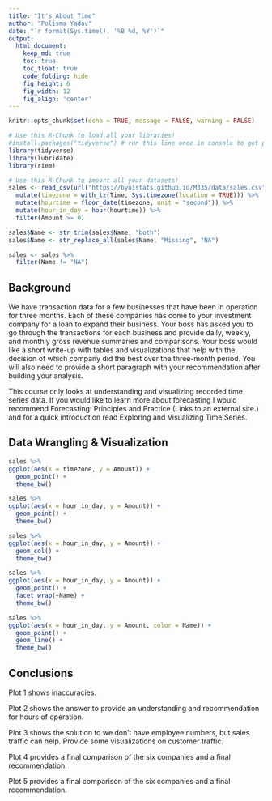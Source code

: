 ---
title: "It's About Time"
author: "Polisma Yadav"
date: "`r format(Sys.time(), '%B %d, %Y')`"
output:
  html_document:  
    keep_md: true
    toc: true
    toc_float: true
    code_folding: hide
    fig_height: 6
    fig_width: 12
    fig_align: 'center'
---

```{r, echo=FALSE}
knitr::opts_chunk$set(echo = TRUE, message = FALSE, warning = FALSE)
```

```{r load_libraries, include=FALSE}
# Use this R-Chunk to load all your libraries!
#install.packages("tidyverse") # run this line once in console to get package
library(tidyverse)
library(lubridate)
library(riem)

```

```{r load_data}
# Use this R-Chunk to import all your datasets!
sales <- read_csv(url("https://byuistats.github.io/M335/data/sales.csv")) %>% 
  mutate(timezone = with_tz(Time, Sys.timezone(location = TRUE))) %>% 
  mutate(hourtime = floor_date(timezone, unit = "second")) %>% 
  mutate(hour_in_day = hour(hourtime)) %>% 
  filter(Amount >= 0)

sales$Name <- str_trim(sales$Name, "both") 
sales$Name <- str_replace_all(sales$Name, "Missing", "NA")

sales <- sales %>% 
  filter(Name != "NA")

```

## Background

We have transaction data for a few businesses that have been in operation for three months. Each of these companies has come to your investment company for a loan to expand their business. Your boss has asked you to go through the transactions for each business and provide daily, weekly, and monthly gross revenue summaries and comparisons. Your boss would like a short write-up with tables and visualizations that help with the decision of which company did the best over the three-month period. You will also need to provide a short paragraph with your recommendation after building your analysis.

This course only looks at understanding and visualizing recorded time series data. If you would like to learn more about forecasting I would recommend Forecasting: Principles and Practice (Links to an external site.) and for a quick introduction read Exploring and Visualizing Time Series.

## Data Wrangling & Visualization

```{r tidy_plot}
sales %>%  
ggplot(aes(x = timezone, y = Amount)) +
  geom_point() + 
  theme_bw()

sales %>% 
ggplot(aes(x = hour_in_day, y = Amount)) + 
  geom_point() +
  theme_bw()

sales %>% 
ggplot(aes(x = hour_in_day, y = Amount)) + 
  geom_col() +
  theme_bw()

sales %>% 
ggplot(aes(x = hour_in_day, y = Amount)) + 
  geom_point() +
  facet_wrap(~Name) + 
  theme_bw()  

sales %>% 
ggplot(aes(x = hour_in_day, y = Amount, color = Name)) + 
  geom_point() +
  geom_line() + 
  theme_bw()  
```


## Conclusions

Plot 1 shows inaccuracies. 

Plot 2 shows the answer to provide an understanding and recommendation for hours of operation. 

Plot 3 shows the solution to we don’t have employee numbers, but sales traffic can help. Provide some visualizations on customer traffic. 

Plot 4 provides a final comparison of the six companies and a final recommendation.

Plot 5 provides a final comparison of the six companies and a final recommendation.
